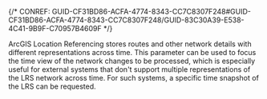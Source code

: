 

{/* CONREF: GUID-CF31BD86-ACFA-4774-8343-CC7C8307F248#GUID-CF31BD86-ACFA-4774-8343-CC7C8307F248/GUID-83C30A39-E538-4C41-9B9F-C70957B4609F  */}

ArcGIS Location Referencing stores routes and other network details with different representations across time. This parameter can be used to focus the time view of the network changes to be processed, which is especially useful for external systems that don't support multiple representations of the LRS network across time. For such systems, a specific time snapshot of the LRS can be requested.
